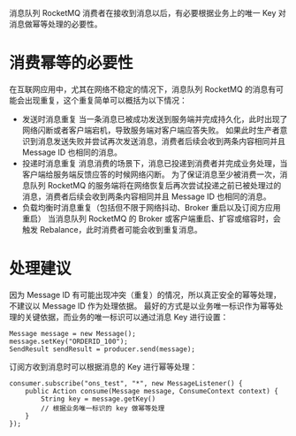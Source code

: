 消息队列 RocketMQ 消费者在接收到消息以后，有必要根据业务上的唯一 Key 对消息做幂等处理的必要性。
# 消费幂等的必要性

在互联网应用中，尤其在网络不稳定的情况下，消息队列 RocketMQ 的消息有可能会出现重复，这个重复简单可以概括为以下情况：
- 发送时消息重复
当一条消息已被成功发送到服务端并完成持久化，此时出现了网络闪断或者客户端宕机，导致服务端对客户端应答失败。 如果此时生产者意识到消息发送失败并尝试再次发送消息，消费者后续会收到两条内容相同并且 Message ID 也相同的消息。
- 投递时消息重复
消息消费的场景下，消息已投递到消费者并完成业务处理，当客户端给服务端反馈应答的时候网络闪断。 为了保证消息至少被消费一次，消息队列 RocketMQ 的服务端将在网络恢复后再次尝试投递之前已被处理过的消息，消费者后续会收到两条内容相同并且 Message ID 也相同的消息。
- 负载均衡时消息重复（包括但不限于网络抖动、Broker 重启以及订阅方应用重启）
当消息队列 RocketMQ 的 Broker 或客户端重启、扩容或缩容时，会触发 Rebalance，此时消费者可能会收到重复消息。
# 处理建议

因为 Message ID 有可能出现冲突（重复）的情况，所以真正安全的幂等处理，不建议以 Message ID 作为处理依据。 最好的方式是以业务唯一标识作为幂等处理的关键依据，而业务的唯一标识可以通过消息 Key 进行设置：
```
Message message = new Message();
message.setKey("ORDERID_100");
SendResult sendResult = producer.send(message);
```
订阅方收到消息时可以根据消息的 Key 进行幂等处理：
```
consumer.subscribe("ons_test", "*", new MessageListener() {
    public Action consume(Message message, ConsumeContext context) {
        String key = message.getKey()
        // 根据业务唯一标识的 key 做幂等处理
    }
});
```